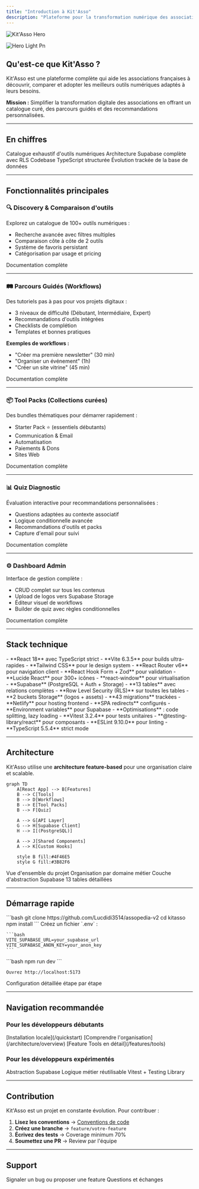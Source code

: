 ```yaml
---
title: "Introduction à Kit'Asso"
description: "Plateforme pour la transformation numérique des associations"
---
```


<img
  className="hidden dark:block"
  src="/images/hero-dark.png"
  alt="Kit'Asso Hero"
/>

![Hero Light Pn](/hero-light.png)

## Qu'est-ce que Kit'Asso ?

Kit'Asso est une plateforme complète qui aide les associations françaises à découvrir, comparer et adopter les meilleurs outils numériques adaptés à leurs besoins.

**Mission :** Simplifier la transformation digitale des associations en offrant un catalogue curé, des parcours guidés et des recommandations personnalisées.

---

## En chiffres

<CardGroup cols={4}>
  <Card title="100+ Outils" icon="wrench">
    Catalogue exhaustif d'outils numériques
  </Card>
  <Card title="13 Tables" icon="database">
    Architecture Supabase complète avec RLS
  </Card>
  <Card title="~5,200 Lignes" icon="code">
    Codebase TypeScript structurée
  </Card>
  <Card title="43 Migrations" icon="arrows-rotate">
    Évolution trackée de la base de données
  </Card>
</CardGroup>

---

## Fonctionnalités principales

### 🔍 Discovery & Comparaison d'outils

Explorez un catalogue de 100+ outils numériques :

- Recherche avancée avec filtres multiples
- Comparaison côte à côte de 2 outils
- Système de favoris persistant
- Catégorisation par usage et pricing

<Card title="Découvrir la feature Tools" icon="arrow-right" href="/features/tools">
  Documentation complète
</Card>

---

### 🛤️ Parcours Guidés (Workflows)

Des tutoriels pas à pas pour vos projets digitaux :

- 3 niveaux de difficulté (Débutant, Intermédiaire, Expert)
- Recommandations d'outils intégrées
- Checklists de complétion
- Templates et bonnes pratiques

**Exemples de workflows :**

- "Créer ma première newsletter" (30 min)
- "Organiser un événement" (1h)
- "Créer un site vitrine" (45 min)

<Card title="Explorer les Workflows" icon="arrow-right" href="/features/workflows">
  Documentation complète
</Card>

---

### 📦 Tool Packs (Collections curées)

Des bundles thématiques pour démarrer rapidement :

- Starter Pack ⭐ (essentiels débutants)
- Communication & Email
- Automatisation
- Paiements & Dons
- Sites Web

<Card title="Voir les Tool Packs" icon="arrow-right" href="/features/tool-packs">
  Documentation complète
</Card>

---

### 📊 Quiz Diagnostic

Évaluation interactive pour recommandations personnalisées :

- Questions adaptées au contexte associatif
- Logique conditionnelle avancée
- Recommandations d'outils et packs
- Capture d'email pour suivi

<Card title="Système Quiz" icon="arrow-right" href="/features/quiz">
  Documentation complète
</Card>

---

### ⚙️ Dashboard Admin

Interface de gestion complète :

- CRUD complet sur tous les contenus
- Upload de logos vers Supabase Storage
- Éditeur visuel de workflows
- Builder de quiz avec règles conditionnelles

<Card title="Admin Dashboard" icon="arrow-right" href="/features/admin">
  Documentation complète
</Card>

---

## Stack technique

<AccordionGroup>
  <Accordion title="Frontend">
    - **React 18** avec TypeScript strict
    - **Vite 6.3.5** pour builds ultra-rapides
    - **Tailwind CSS** pour le design system
    - **React Router v6** pour navigation client
    - **React Hook Form + Zod** pour validation
    - **Lucide React** pour 300+ icônes
    - **react-window** pour virtualisation
  </Accordion>
  <Accordion title="Backend & Database">
    - **Supabase** (PostgreSQL + Auth + Storage)
    - **13 tables** avec relations complètes
    - **Row Level Security (RLS)** sur toutes les tables
    - **2 buckets Storage** (logos + assets)
    - **43 migrations** trackées
  </Accordion>
  <Accordion title="Déploiement">
    - **Netlify** pour hosting frontend
    - **SPA redirects** configurés
    - **Environment variables** pour Supabase
    - **Optimisations** : code splitting, lazy loading
  </Accordion>
  <Accordion title="Testing & Quality">
    - **Vitest 3.2.4** pour tests unitaires
    - **@testing-library/react** pour composants
    - **ESLint 9.10.0** pour linting
    - **TypeScript 5.5.4** strict mode
  </Accordion>
</AccordionGroup>

---

## Architecture

Kit'Asso utilise une **architecture feature-based** pour une organisation claire et scalable.

```mermaid
graph TD
    A[React App] --> B[Features]
    B --> C[Tools]
    B --> D[Workflows]
    B --> E[Tool Packs]
    B --> F[Quiz]
    
    A --> G[API Layer]
    G --> H[Supabase Client]
    H --> I[(PostgreSQL)]
    
    A --> J[Shared Components]
    A --> K[Custom Hooks]
    
    style B fill:#4F46E5
    style G fill:#3B82F6
```

<CardGroup cols={2}>
  <Card title="Architecture globale" icon="sitemap" href="/architecture/overview">
    Vue d'ensemble du projet
  </Card>
  <Card title="Feature-Based" icon="layer-group" href="/architecture/feature-based">
    Organisation par domaine métier
  </Card>
  <Card title="API Layer" icon="plug" href="/architecture/api-layer">
    Couche d'abstraction Supabase
  </Card>
  <Card title="Database Schema" icon="database" href="/database/schema">
    13 tables détaillées
  </Card>
</CardGroup>

---

## Démarrage rapide

<Steps>
  <Step title="Cloner le projet">
    ```bash
    git clone https://github.com/Lucdidi3514/assopedia-v2
    cd kitasso
    npm install
    ```
  </Step>
  <Step title="Configuration Supabase">
    Créez un fichier `.env` :

    ```bash
    VITE_SUPABASE_URL=your_supabase_url
    VITE_SUPABASE_ANON_KEY=your_anon_key
    ```
  </Step>
  <Step title="Lancer le serveur">
    ```bash
    npm run dev
    ```

    Ouvrez http://localhost:5173
  </Step>
</Steps>

<Card title="Guide complet d'installation" icon="rocket" href="/quickstart">
  Configuration détaillée étape par étape
</Card>

---

## Navigation recommandée

### Pour les développeurs débutants

<Steps>
  <Step title="Quickstart">
    [Installation locale](/quickstart)
  </Step>
  <Step title="Architecture">
    [Comprendre l'organisation](/architecture/overview)
  </Step>
  <Step title="Première feature">
    [Feature Tools en détail](/features/tools)
  </Step>
</Steps>

### Pour les développeurs expérimentés

<CardGroup cols={3}>
  <Card title="API Layer" icon="plug" href="/development/api-layer">
    Abstraction Supabase
  </Card>
  <Card title="Custom Hooks" icon="hook" href="/development/hooks">
    Logique métier réutilisable
  </Card>
  <Card title="Testing" icon="flask" href="/development/testing">
    Vitest + Testing Library
  </Card>
</CardGroup>

---

## Contribution

Kit'Asso est un projet en constante évolution. Pour contribuer :

1. **Lisez les conventions** → [Conventions de code](/development/conventions)
2. **Créez une branche** → `feature/votre-feature`
3. **Écrivez des tests** → Coverage minimum 70%
4. **Soumettez une PR** → Review par l'équipe

---

## Support

<CardGroup cols={2}>
  <Card title="GitHub Issues" icon="github" href="https://github.com/Lucdidi3514/assopedia-v2">
    Signaler un bug ou proposer une feature
  </Card>
  <Card title="Discussions" icon="comments" href="https://github.com/Lucdidi3514/assopedia-v2">
    Questions et échanges
  </Card>
</CardGroup>